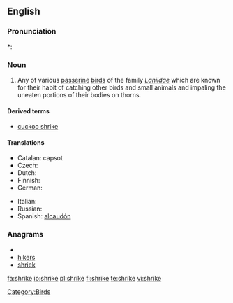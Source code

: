==English==

===Pronunciation===
*: {{rhymes|aɪk}}

===Noun===
{{wikipedia}}
{{en-noun}}

# Any of various [[passerine]] [[bird]]s of the family ''[[Laniidae]]'' which are known for their habit of catching other birds and small animals and impaling the uneaten portions of their bodies on thorns.

====Derived terms====
* [[cuckoo shrike]]

====Translations====
{{trans-top|Any of various passerine birds of the family ''Laniidae'' which are known for their habit of catching other birds and small animals and impaling the uneaten portions of their bodies on thorns}}
* Catalan: capsot
* Czech: {{t+|cs|ťuhýk|m}}
* Dutch: {{t-|nl|klauwier|m}}
* Finnish: {{t-|fi|lepinkäinen}}
* German: {{t-|de|Würger|m}}
{{trans-mid}}
* Italian: {{t-|it|averla}}
* Russian: {{t+|ru|сорокопут|m|tr=sorokopút}}
* Spanish: [[alcaudón]] {{m}}
{{trans-bottom}}

===Anagrams===
* {{alphagram|ehikrs}}
* [[hikers#English|hikers]]
* [[shriek#English|shriek]]

[[Category:Birds]]

[[fa:shrike]]
[[io:shrike]]
[[pl:shrike]]
[[fi:shrike]]
[[te:shrike]]
[[vi:shrike]]